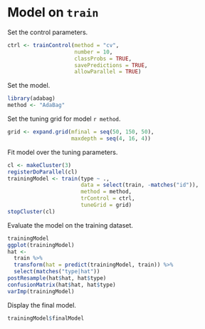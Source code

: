 # Model on `train`

Set the control parameters.

```r
ctrl <- trainControl(method = "cv",
                     number = 10,
                     classProbs = TRUE,
                     savePredictions = TRUE,
                     allowParallel = TRUE)
```

Set the model.

```r
library(adabag)
method <- "AdaBag"
```

Set the tuning grid for model `r method`.

```r
grid <- expand.grid(mfinal = seq(50, 150, 50),
                    maxdepth = seq(4, 16, 4))
```

Fit model over the tuning parameters.

```r
cl <- makeCluster(3)
registerDoParallel(cl)
trainingModel <- train(type ~ .,
                       data = select(train, -matches("id")),
                       method = method,
                       trControl = ctrl,
                       tuneGrid = grid)
stopCluster(cl)
```

Evaluate the model on the training dataset.

```r
trainingModel
ggplot(trainingModel)
hat <-
  train %>%
  transform(hat = predict(trainingModel, train)) %>%
  select(matches("type|hat"))
postResample(hat$hat, hat$type)
confusionMatrix(hat$hat, hat$type)
varImp(trainingModel)
```

Display the final model.

```r
trainingModel$finalModel
```
